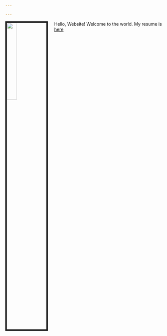 ```yaml
---

---
```

    
<link rel="stylesheet" href="styles.css" type="text/css">

<img src="files/RyanHeadshot.jpg" style="width:25%; border:5px solid; margin-right: 20px" align="left">

Hello, Website! Welcome to the world. My resume is [here](files/RyanBadzgon_Resume_1.pdf)